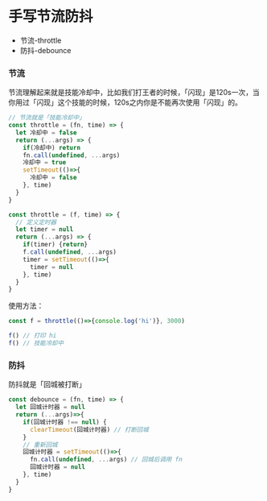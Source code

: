 # 手写节流防抖
- 节流-throttle
- 防抖-debounce
### 节流
节流理解起来就是技能冷却中，比如我们打王者的时候，「闪现」是120s一次，当你用过「闪现」这个技能的时候，120s之内你是不能再次使用「闪现」的。
```javascript
// 节流就是「技能冷却中」
const throttle = (fn, time) => {
  let 冷却中 = false
  return (...args) => {
    if(冷却中) return
    fn.call(undefined, ...args)
    冷却中 = true
    setTimeout(()=>{
      冷却中 = false
    }, time)
  }
}
```
```javascript
const throttle = (f, time) => {
  // 定义定时器
  let timer = null
  return (...args) => {
    if(timer) {return}
    f.call(undefined, ...args)
    timer = setTimeout(()=>{
      timer = null
    }, time)
  }
}
```
使用方法：
```javascript
const f = throttle(()=>{console.log('hi')}, 3000)

f() // 打印 hi
f() // 技能冷却中
```
### 防抖
防抖就是「回城被打断」
```javascript
const debounce = (fn, time) => {
  let 回城计时器 = null
  return (...args)=>{
    if(回城计时器 !== null) {
      clearTimeout(回城计时器) // 打断回城
    }
    // 重新回城
    回城计时器 = setTimeout(()=>{
      fn.call(undefined, ...args) // 回城后调用 fn
      回城计时器 = null
    }, time)
  }
}
```

